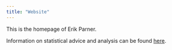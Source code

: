 ```yaml
---
title: "Website"
---
```


This is the homepage of Erik Parner.

Information on statistical advice and analysis can be found  [here](https://erikparner.github.io/Saralyst/).
